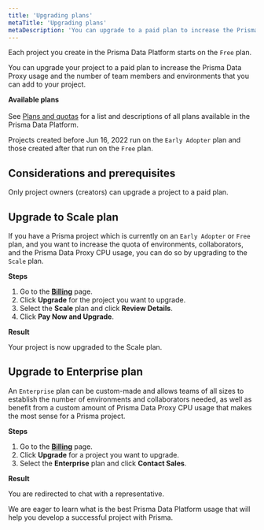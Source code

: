 ```yaml
---
title: 'Upgrading plans'
metaTitle: 'Upgrading plans'
metaDescription: 'You can upgrade to a paid plan to increase the Prisma Data Proxy usage and the number of team members and environments that you can add to your project.'
---
```


<TopBlock>

Each project you create in the Prisma Data Platform starts on the `Free` plan.

You can upgrade your project to a paid plan to increase the Prisma Data Proxy usage and the number of team members and environments that you can add to your project.

<Admonition type="info">

**Available plans**<br /><br />
See [Plans and quotas](/concepts/data-platform/billing/plans-and-quotas) for a list and descriptions of all plans available in the Prisma Data Platform.

</Admonition>

Projects created before Jun 16, 2022 run on the `Early Adopter` plan and those created after that run on the `Free` plan.

</TopBlock>

## Considerations and prerequisites

Only project owners (creators) can upgrade a project to a paid plan.

## Upgrade to <inlinecode>Scale</inlinecode> plan

If you have a Prisma project which is currently on an `Early Adopter` or `Free` plan, and you want to increase the quota of environments, collaborators, and the Prisma Data Proxy CPU usage, you can do so by upgrading to the `Scale` plan.

**Steps**

1. Go to the [**Billing**](https://cloud.prisma.io/billing) page.
2. Click **Upgrade** for the project you want to upgrade.
3. Select the **Scale** plan and click **Review Details**.
4. Click **Pay Now and Upgrade**.

**Result**

Your project is now upgraded to the Scale plan.

## Upgrade to <inlinecode>Enterprise</inlinecode> plan

An `Enterprise` plan can be custom-made and allows teams of all sizes to establish the number of environments and collaborators needed, as well as benefit from a custom amount of Prisma Data Proxy CPU usage that makes the most sense for a Prisma project.

**Steps**

1. Go to the [**Billing**](https://cloud.prisma.io/billing) page.
2. Click **Upgrade** for a project you want to upgrade.
3. Select the **Enterprise** plan and click **Contact Sales**.

**Result**

You are redirected to chat with a representative.

We are eager to learn what is the best Prisma Data Platform usage that will help you develop a successful project with Prisma.

